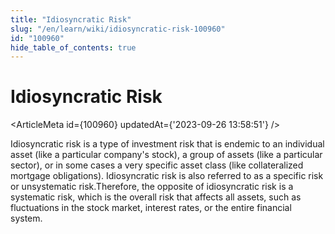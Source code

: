 ```yaml
---
title: "Idiosyncratic Risk"
slug: "/en/learn/wiki/idiosyncratic-risk-100960"
id: "100960"
hide_table_of_contents: true
---
```



# Idiosyncratic Risk

<ArticleMeta id={100960} updatedAt={'2023-09-26 13:58:51'} />
<div className='border-solid border-b border-t-0 my-4 border-[var(--ifm-color-gray-300)]' />

Idiosyncratic risk is a type of investment risk that is endemic to an individual asset (like a particular company's stock), a group of assets (like a particular sector), or in some cases a very specific asset class (like collateralized mortgage obligations). Idiosyncratic risk is also referred to as a specific risk or unsystematic risk.Therefore, the opposite of idiosyncratic risk is a systematic risk, which is the overall risk that affects all assets, such as fluctuations in the stock market, interest rates, or the entire financial system.
